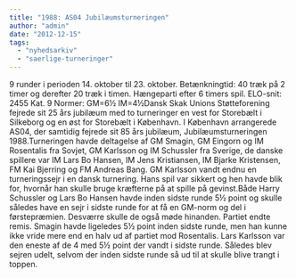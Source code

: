 ```yaml
---
title: "1988: AS04 Jubilæumsturneringen"
author: "admin"
date: "2012-12-15"
tags: 
  - "nyhedsarkiv"
  - "saerlige-turneringer"
---
```


9 runder i perioden 14. oktober til 23. oktober. Bet&aelig;nkningtid: 40 tr&aelig;k p&aring; 2 timer og derefter 20 tr&aelig;k i timen. H&aelig;ngeparti efter 6 timers spil. ELO-snit: 2455 Kat. 9 Normer: GM=6&frac12; IM=4&frac12;Dansk Skak Unions St&oslash;tteforening fejrede sit 25 &aring;rs jubil&aelig;um med to turneringer en vest for Storeb&aelig;lt i Silkeborg og en &oslash;st for Storeb&aelig;lt i K&oslash;benhavn. I K&oslash;benhavn arrangerede AS04, der samtidig fejrede sit 85 &aring;rs jubil&aelig;um, Jubil&aelig;umsturneringen 1988.Turneringen havde deltagelse af GM Smagin, GM Eingorn og IM Rosentalis fra Sovjet, GM Karlsson og IM Schussler fra Sverige, de danske spillere var IM Lars Bo Hansen, IM Jens Kristiansen, IM Bjarke Kristensen, FM Kai Bjerring og FM Andreas Bang. GM Karlsson vandt endnu en turneringssejr i en dansk turnering. Hans spil var sikkert og hen havde blik for, hvorn&aring;r han skulle bruge kr&aelig;fterne p&aring; at spille p&aring; gevinst.B&aring;de Harry Schussler og Lars Bo Hansen havde inden sidste runde 5&frac12; point og skulle s&aring;ledes have en sejr i sidste runde for at f&aring; en GM-norm og del i f&oslash;rstepr&aelig;mien. Desv&aelig;rre skulle de ogs&aring; m&oslash;de hinanden. Partiet endte remis. Smagin havde ligeledes 5&frac12; point inden sidste runde, men han kunne ikke vride mere end en halv ud af partiet mod Rosentalis. Lars Karlsson var den eneste af de 4 med 5&frac12; point der vandt i sidste runde. S&aring;ledes blev sejren udelt, selvom der inden sidste runde s&aring; ud til at skulle blive trangt i toppen.